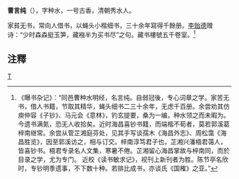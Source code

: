 '''曹言纯'''（{{bd|?||?|}}），字种水，一号古香，清朝秀水人。

家貧无书，常向人借书，以蝇头小楷细书，三十余年寫得千餘册。[[李贻德|李贻德]]赠诗：“少时森森挺玉笋，藏襁半为买书尽”之句。藏书樓號五千卷室。<ref>《曝书杂记》：“同邑曹种水明经，名言纯。自弱冠後，专心词章之学。家苦无书，借人书籍，节取其精华，蝇头细书二三十余年，无虑千百册。余尝劝其仿庾仲容《子钞》、马元会《意林》，钓玄提要，桑为一编，种水领之而未暇为。今遗书满氮，恐无人收拾矣。近时海昌喜钞书籍，而端楷不荀者，莫若郭溪葛梓南继常。余尝从管芷湘庭芬处，见其手写谈孺木《海昌外志》、周松霭《海昌胜览》，因至郭溪访之，相与订交。梓南淳笃君子也，芷湘兴潘梧君蔼人，皆喜钞书。梧君专录名人文集，寒暑不倦。芷湘留心海昌掌故与梓南同，而於目录之学，尤为专门。 近校《读书敏求记》，视刊上新刊者为胜。陈节亭名欣时，专钞明季遗事，不下数十种。若排比成书，亦谈氏《国榷》之亚。”</ref>

== 注釋 ==
{{reflist}}
[[category:清朝藏書家|T]]
{{清朝人物小作品}}